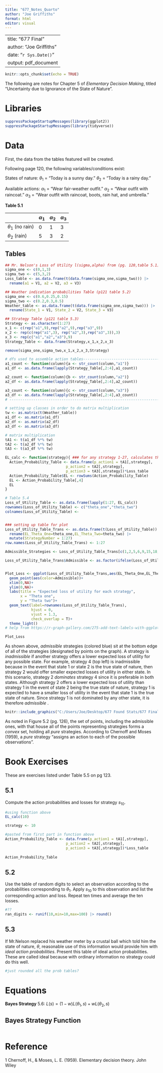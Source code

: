 ```yaml
---
title: "677_Notes_Quarto"
author: "Joe Griffiths"
format: html
editor: visual
---
```


---
title: "677 Final"
author: "Joe Griffiths"
date: "`r Sys.Date()`"
output: pdf_document
---

```r
knitr::opts_chunk$set(echo = TRUE)
```

The following are notes for Chapter 5 of *Elementary Decision Making*, titled "Uncertainty due to Ignorance of the State of Nature".

# Libraries

```r
suppressPackageStartupMessages(library(ggplot2))
suppressPackageStartupMessages(library(tidyverse))
```

# Data

First, the data from the tables featured will be created.

Following page 120, the following variables/conditions exist:

States of nature: $\theta_1$ = "Today is a sunny day." $\theta_2$ = "Today is a rainy day."

Available actions: $\alpha_1$ = "Wear fair-weather outfit." $\alpha_2$ = "Wear outfit with raincoat." $\alpha_3$ = "Wear outfit with raincoat, boots, rain hat, and umbrella."

**Table 5.1**

|                      | $\alpha_1$ | $\alpha_2$ | $\alpha_3$ |
|----------------------|------------|------------|------------|
| $\theta_1$ (no rain) | 0          | 1          | 3          |
| $\theta_2$ (rain)    | 5          | 3          | 2          |

## Tables

```r
## Mr. Nelson's Loss of Utility l(sigma,alpha) from (pg. 120,table 5.1)
sigma_one <- c(0,1,3)
sigma_two <- c(5,3,2)
Loss_table <- as.data.frame(t(data.frame(sigma_one,sigma_two))) |> 
  rename(a1 = V1, a2 = V2, a3 = V3)

## Weather indication probabilities Table (p121 table 5.2)
sigma_one <- c(0.6,0.25,0.15)
sigma_two <- c(0.2,0.3,0.5)
Weather_table <- as.data.frame(t(data.frame(sigma_one,sigma_two))) |> 
  rename(State_1 = V1, State_2 = V2, State_3 = V3)

## Strategy Table (p121 table 5.3)
Strategy <- as.character(1:27)
x_1 <- c(rep("a1",9),rep("a2",9),rep("a3",9))
x_2 <- rep(c(rep("a1",3), rep("a2",3),rep("a3",3)),3)
x_3 <- rep(c("a1","a2","a3"),9)
Strategy_Table <- data.frame(Strategy,x_1,x_2,x_3)

remove(sigma_one,sigma_two,x_1,x_2,x_3,Strategy)
```

```r
# dfs used to assemble action tables--------------------------------------
a1_count <- function(column){a <- str_count(column,"a1")}
a1_df <- as.data.frame(lapply(Strategy_Table[,2:4],a1_count))

a2_count <- function(column){b <- str_count(column,"a2")}
a2_df <- as.data.frame(lapply(Strategy_Table[,2:4],a2_count))

a3_count <- function(column){c <- str_count(column,"a3")}
a3_df <- as.data.frame(lapply(Strategy_Table[,2:4],a3_count))
# ------------------------------------------------------------------------

# setting up classes in order to do matrix multiplication
tw <- as.matrix(t(Weather_table))
a1_df <- as.matrix(a1_df)
a2_df <- as.matrix(a2_df)
a3_df <- as.matrix(a3_df)

# matrix multiplication
tA1 <- t(a1_df %*% tw)
tA2 <- t(a2_df %*% tw)
tA3 <- t(a3_df %*% tw)

EL_calc <- function(strategy){ ### for any strategy 1-27, calculates the EL for sit. 1 and 2
  Action_Probability_Table <- data.frame(p_action1 = tA1[,strategy],
                            p_action2 = tA2[,strategy],
                            p_action3 = tA3[,strategy])*Loss_table
  Action_Probability_Table$EL <- rowSums(Action_Probability_Table)
  EL <- Action_Probability_Table[,4]
  EL
}

# Table 5.4
Loss_of_Utility_Table <- as.data.frame(lapply(1:27, EL_calc))
rownames(Loss_of_Utility_Table) <- c("theta_one","theta_two")
colnames(Loss_of_Utility_Table) <- 


### setting up table for plot
Loss_of_Utility_Table_Trans <- as.data.frame(t(Loss_of_Utility_Table)) |> 
  rename(EL_Theta_One=theta_one,EL_Theta_Two=theta_two) |> 
  mutate(StrategyNumber = 1:27)
row.names(Loss_of_Utility_Table_Trans) <- 1:27

Admissible_Strategies <- Loss_of_Utility_Table_Trans[c(1,2,5,6,9,15,18,27),]

Loss_of_Utility_Table_Trans$Admissible <- as.factor(ifelse(Loss_of_Utility_Table_Trans$StrategyNumber %in% Admissible_Strategies$StrategyNumber,"Yes","No"))


Plot_Loss <- ggplot(Loss_of_Utility_Table_Trans,aes(EL_Theta_One,EL_Theta_Two))+
  geom_point(aes(color=Admissible))+
  xlim(0,NA)+
  ylim(0,NA)+
  labs(title = "Expected loss of utility for each strategy",
       x = "Theta one",
       y = "Theta two")+
  geom_text(label=rownames(Loss_of_Utility_Table_Trans),
            hjust = 0,
            vjust = 1.3,
            check_overlap = T)+
  theme_light()
# help from https://r-graph-gallery.com/275-add-text-labels-with-ggplot2.html

Plot_Loss


```


As shown above, *admissible* strategies (colored blue) sit at the bottom edge of all of the strategies (designated by points on the graph). A strategy is *inadmissible* if another strategy offers a lower expected loss of utility for any possible state. For example, strategy 4 (top left) is inadmissible because in the event that state 1 or state 2 is the true state of nature, then strategy 2 would offer smaller expected losses of utility in either state. In this scenario, strategy 2 *dominates* strategy 4 since it is preferable in both states. Although strategy 2 offers a lower expected loss of utility than strategy 1 in the event of state 2 being the true state of nature, strategy 1 is expected to have a smaller loss of utility in the event that state 1 is the true state of nature. Since strategy 1 is not dominated by any other state, it is therefore *admissible* . 

```r
knitr::include_graphics("C:/Users/Joe/Desktop/677 Found Stats/677 Final/677Notes/Expected Loss Shaded.png") #when clicking on image under files, open option that says "copy path" and paste into quotes
```

As noted in Figure 5.2 (pg. 126), the set of points, including the admissible ones, with that house all of the points representing strategies forms a *convex* set, holding all *pure* strategies. According to Chernoff and Moses (1959), a *pure* strategy "assigns an action to each of the possible observations".


# Book Exercises

These are exercises listed under Table 5.5 on pg 123.

## 5.1

Compute the action probabilities and losses for strategy $s_{10}$.

```r
#using function above
EL_calc(10)

strategy <- 10

#pasted from first part in function above
Action_Probability_Table <- data.frame(p_action1 = tA1[,strategy],
                            p_action2 = tA2[,strategy],
                            p_action3 = tA3[,strategy])*Loss_table
  
Action_Probability_Table
```

## 5.2

Use the table of random digits to select an observation according to the probabilities corresponding to $\theta_1$. Apply $s_{10}$ to this observation and list the corresponding action and loss. Repeat ten times and average the ten losses.

```r
#??
ran_digits <- runif(10,min=10,max=100) |> round()

```

## 5.3

If Mr.Nelson replaced his weather meter by a crustal ball which told him the state of nature, $\theta$, reasonable use of this information would provide him with *ideal action probabilities*. Present this table of ideal action probabilities. These are called ideal because with ordinary information no strategy could do this well.

```r
#just rounded all the prob tables?
```

# Equations

**Bayes Strategy**
5.6: $L(s)=(1-w)L(\theta_1,s)+wL(\theta_2,s)$

## Bayes Strategy Function
```r

```



# Reference

$1$ Chernoff, H., & Moses, L. E. (1959). Elementary decision theory. John Wiley
